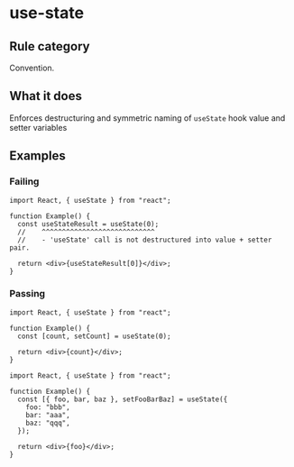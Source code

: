 # use-state

## Rule category

Convention.

## What it does

Enforces destructuring and symmetric naming of `useState` hook value and setter variables

## Examples

### Failing

```tsx
import React, { useState } from "react";

function Example() {
  const useStateResult = useState(0);
  //    ^^^^^^^^^^^^^^^^^^^^^^^^^^^^
  //    - 'useState' call is not destructured into value + setter pair.

  return <div>{useStateResult[0]}</div>;
}
```

### Passing

```tsx
import React, { useState } from "react";

function Example() {
  const [count, setCount] = useState(0);

  return <div>{count}</div>;
}
```

```tsx
import React, { useState } from "react";

function Example() {
  const [{ foo, bar, baz }, setFooBarBaz] = useState({
    foo: "bbb",
    bar: "aaa",
    baz: "qqq",
  });

  return <div>{foo}</div>;
}
```
